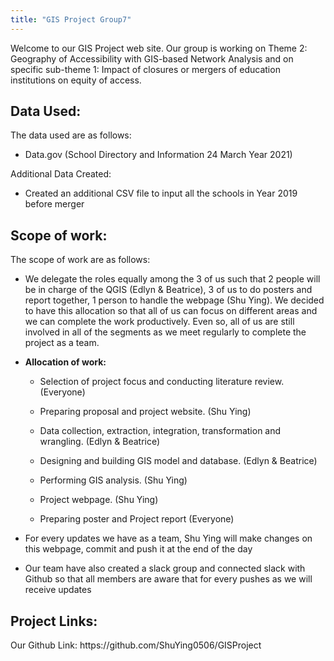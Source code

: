 ```yaml
---
title: "GIS Project Group7"
---
```


Welcome to our GIS Project web site. Our group is working on Theme 2:
Geography of Accessibility with GIS-based Network Analysis and on specific sub-theme 1: Impact of closures or mergers of education institutions on equity of access.

## Data Used:

The data used are as follows:

-   Data.gov (School Directory and Information 24 March Year 2021)

Additional Data Created:

-   Created an additional CSV file to input all the schools in Year 2019 before merger

## Scope of work:

The scope of work are as follows:

-   We delegate the roles equally among the 3 of us such that 2 people will be in charge of the QGIS (Edlyn & Beatrice), 3 of us to do posters and report together, 1 person to handle the webpage (Shu Ying). We decided to have this allocation so that all of us can focus on different areas and we can complete the work productively. Even so, all of us are still involved in all of the segments as we meet regularly to complete the project as a team.

-   **Allocation of work:**

    -   Selection of project focus and conducting literature review. (Everyone)

    -   Preparing proposal and project website. (Shu Ying)

    -   Data collection, extraction, integration, transformation and wrangling. (Edlyn & Beatrice)

    -   Designing and building GIS model and database. (Edlyn & Beatrice)

    -   Performing GIS analysis. (Shu Ying)

    -   Project webpage. (Shu Ying)

    -   Preparing poster and Project report (Everyone)

-   For every updates we have as a team, Shu Ying will make changes on this webpage, commit and push it at the end of the day

-   Our team have also created a slack group and connected slack with Github so that all members are aware that for every pushes as we will receive updates

## Project Links:

Our Github Link: https://github.com/ShuYing0506/GISProject
